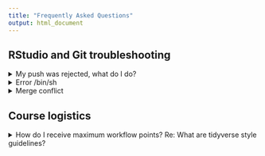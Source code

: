 ```yaml
---
title: "Frequently Asked Questions"
output: html_document
---
```



<!-- - [My push was rejected, what do I do?](#my-push-was-rejected-what-do-i-do) -->
<!-- - [Error: `/bin/sh: 1`?](#error-bin-sh) -->
<!-- - [Merge Conflict](#merge-conflict) -->

<!-- --- -->

## RStudio and Git troubleshooting

<details><summary>My push was rejected, what do I do?</summary>
<p>

<h2>My push was rejected, what do I do?</h2>

This question is relevant if you received an error message like the one below:

![](img/pushRejected.png)

**Solution**: Git Pull. In the upper right box of RStudio select "Git" and then click the "Git Pull arrow" as seen in the red box below.

![](img/GitPull.png)

Now you should be able to push.

**Why did this error occur?** 

This error occurs when the repository is changed *remotely*. In other words, the GitHub repostiory contains content that you do not have on your local file system. For example, if you go to the repository and change the README file and commit your changes, you will receive this error and need to *pull* the remote changes before you can *push* your local changes again.


</p>
</details>


<details><summary>Error /bin/sh</summary>
<p>

<h2>Error /bin/sh</h2>

This question is relevant if you received an error message like the one below:

![](img/r-shebang.png)

**Solution: **

Change the top of the code chunk to: `{r county-most-nativeam}`. Notice the space between `r` and the chunk-name.

**Why did this error occur?**

Code chunks in RStudio need to be explicitly told what language of code to run. In other programming contexts this information is sometimes referred to as a "shebang". This is why code chunks begin with `{r chunk-name}`. It is important for there to be a space after the `r`. If the chunk deviates from this format, you may encounter `/bin/sh : 1` error.

</p>
</details>

<details><summary>Merge conflict</summary>
<p>
<h2>Merge Conflict</h2>

This question is relevant if you received the following error when you tried to push:

![](img/mc1.png)

Next, you git pull (the down arrow in the upper right) and receive the following error: "Automatic merge failed"

![](img/mc2.png)
When you look at your `.Rmd`, the following lines show up:

```
<<<<<<<< (HEAD)

# YOUR CODE
============
# REMOTE CHANGES TO CODE

>>>>>>>>>> Commit Hash
```

like in the image below.

![](img/mc3.png)

The solution is:

- fix the `.Rmd` to look like you want it to
- Go to the terminal tab in the bottom right and type `git commit -m "merge fixed"` and press enter
- Push as normal pressing the arrow in the upper right

See the picture below for details.

![](img/mc-fix.png)

</p>
</details>

## Course logistics

<details><summary>How do I receive maximum workflow points? Re: What are tidyverse style guidelines?</summary>
<p>

<h2>How do I receive maximum workflow points? Re: What are tidyverse style guidelines?</h2>

Checklist:

0. Are all pages appropriately linked on Gradescope?

1. Is your name (and your team's name) on your document?
2. Did you commit >3 times? (Check your repo on GitHub)
3. Did every team member commit? (Also check on GitHub)
4. Is every code chunk named?

For tidyverse style guidelines: 

5. Are you under the 80 character code limit? (You shouldn't have to scroll to see all your code).
6. pipes `%>%` and ggplot layers `+` should be followed by a new line

[Click here](https://style.tidyverse.org/) for a full list of tidyverse style guidelines.

</p>
</details>

<!--

<details><summary>How do regrade requests work?</summary>
<p>

<h2>How do regrade requests work?</h2>
- After grades are released, there's a 48 hour period before regrade requests open up. This is to ensure people check the solutions on sakai / think about their regrade request before just auto posting a regrade request when points are taken off.
- Regrade requests serve the purpose of:
   - finding errors in grading, e.g. you have the correct answer but were incorrectly deducted points
   - explaining you found the correct answer (possibly using unconventional methods)

- Regrade requests are not for:
  - challenging the fairness of a question, please submit those comments directly to me via email and I'll follow-up
- After a regrade request is submitted, the problem goes back to the TA that graded the question. If they are confused and forward the question to me OR if you are unsatisfied with the response from a regrade request and send a message, I will regrade the whole problem personally (and this may result in gain or loss of points)
</p>
</details>
-->